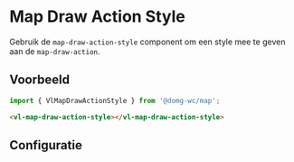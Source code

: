
# Map Draw Action Style

<VluxMetaData id="map-action-draw-action-draw-action-style" />

Gebruik de `map-draw-action-style` component om een style mee te geven aan de `map-draw-action`.


## Voorbeeld

```js
import { VlMapDrawActionStyle } from '@domg-wc/map';
```

```html
<vl-map-draw-action-style></vl-map-draw-action-style>
```

<Canvas of={VlMapDrawActionStyleStories.MapDrawActionStyleDefault} />


## Configuratie

<ArgTypes of={VlMapDrawActionStyleStories.MapDrawActionStyleDefault} />

